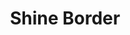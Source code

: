 ---
title: Shine Border
description: Shine border is an animated background border effect
category: effect
---